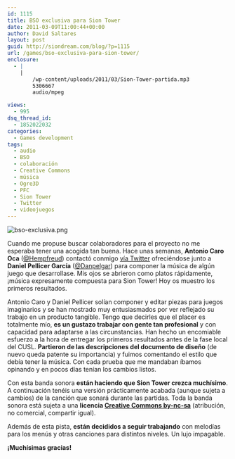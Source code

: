 ```yaml
---
id: 1115
title: BSO exclusiva para Sion Tower
date: 2011-03-09T11:00:44+00:00
author: David Saltares
layout: post
guid: http://siondream.com/blog/?p=1115
url: /games/bso-exclusiva-para-sion-tower/
enclosure:
  - |
    |
        /wp-content/uploads/2011/03/Sion-Tower-partida.mp3
        5306667
        audio/mpeg

views:
  - 995
dsq_thread_id:
  - 1852022032
categories:
  - Games development
tags:
  - audio
  - BSO
  - colaboración
  - Creative Commons
  - música
  - Ogre3D
  - PFC
  - Sion Tower
  - Twitter
  - videojuegos
---
```


![bso-exclusiva.png](/img/wp/bso-exclusiva.png)

Cuando me propuse buscar colaboradores para el proyecto no me esperaba tener una acogida tan buena. Hace unas semanas, **Antonio Caro Oca** ([@Hempfreud](http://twitter.com/#!/Hempfreud)) contactó conmigo [vía Twitter](http://twitter.com/#!/Hempfreud/status/38933531031908352) ofreciéndose junto a **Daniel Pellicer García** ([@Danpelgar](http://twitter.com/#!/Danpelgar)) para componer la música de algún juego que desarrollase. Mis ojos se abrieron como platos rápidamente, ¡música expresamente compuesta para Sion Tower! Hoy os muestro los primeros resultados.

Antonio Caro y Daniel Pellicer solían componer y editar piezas para juegos imaginarios y se han mostrado muy entusiasmados por ver reflejado su trabajo en un producto tangible. Tengo que decirles que el placer es totalmente mío, **es un gustazo trabajar con gente tan profesional** y con capacidad para adaptarse a las circunstancias. Han hecho un encomiable esfuerzo a la hora de entregar los primeros resultados antes de la fase local del CUSL. **Partieron de las descripciones del documento de diseño** (de nuevo queda patente su importancia) y fuimos comentando el estilo que debía tener la música. Con cada prueba que me mandaban íbamos opinando y en pocos días tenían los cambios listos.

Con esta banda sonora **están haciendo que Sion Tower crezca muchísimo**. A continuación tenéis una versión prácticamente acabada (aunque sujeta a cambios) de la canción que sonará durante las partidas. Toda la banda sonora está sujeta a una **licencia [Creative Commons by-nc-sa](http://creativecommons.org/licenses/by-nc-sa/3.0/)** (atribución, no comercial, compartir igual).

<Audio src="/audio/Sion-Tower-partida.mp3"></Audio>

Además de esta pista, **están decididos a seguir trabajando** con melodías para los menús y otras canciones para distintos niveles. Un lujo impagable.

**¡Muchísimas gracias!**
